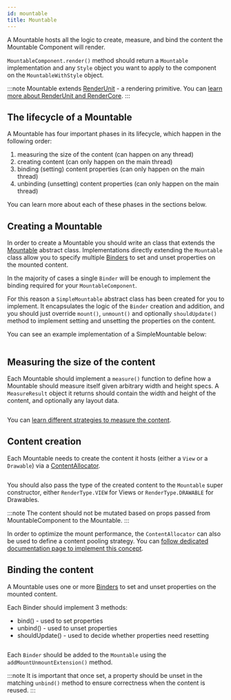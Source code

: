 ```yaml
---
id: mountable
title: Mountable
---
```


A Mountable hosts all the logic to create, measure, and bind the content the Mountable Component will render.

`MountableComponent.render()` method should return a `Mountable` implementation and any `Style` object you want to apply to the component on the `MountableWithStyle` object.

:::note
Mountable extends [RenderUnit](introduction-to-rendercore.mdx/#renderunit) - a rendering primitive. You can [learn more about RenderUnit and RenderCore](introduction-to-rendercore.mdx).
:::

## The lifecycle of a Mountable

A Mountable has four important phases in its lifecycle, which happen in the following order:

1. measuring the size of the content (can happen on any thread)
2. creating content (can only happen on the main thread)
3. binding (setting) content properties (can only happen on the main thread)
4. unbinding (unsetting) content properties (can only happen on the main thread)

You can learn more about each of these phases in the sections below.

## Creating a Mountable

In order to create a Mountable you should write an class that extends the [Mountable](pathname:///javadoc/com/facebook/rendercore/Mountable.html) abstract class. Implementations directly extending the `Mountable` class allow you to specify multiple [Binders](introduction-to-rendercore.mdx/#binder) to set and unset properties on the mounted content.

In the majority of cases a single `Binder` will be enough to implement the binding required for your `MountableComponent`.

For this reason a `SimpleMountable` abstract class has been created for you to implement. It encapsulates the logic of the `Binder` creation and addition, and you should just override `mount()`, `unmount()` and optionally `shouldUpdate()` method to implement setting and unsetting the properties on the content.

You can see an example implementation of a SimpleMountable below:

```kotlin file=sample/src/main/java/com/facebook/samples/litho/kotlin/mountables/SimpleImageViewComponent.kt start=start_simple_mountable_example end=end_simple_mountable_example
```

## Measuring the size of the content

Each Mountable should implement a `measure()` function to define how a Mountable should measure itself given arbitrary width and height specs. A `MeasureResult` object it returns should contain the width and height of the content, and optionally any layout data.

```kotlin file=sample/src/main/java/com/facebook/samples/litho/kotlin/mountables/bindto/ImageViewComponent.kt start=measure_example_start end=measure_example_end
```

You can [learn different strategies to measure the content](mountable-measuring.mdx).

## Content creation

Each Mountable needs to create the content it hosts (either a `View` or a `Drawable`) via a [ContentAllocator](introduction-to-rendercore.mdx/#contentallocator).

```kotlin file=sample/src/main/java/com/facebook/samples/litho/kotlin/mountables/bindto/ImageViewComponent.kt start=create_content_example_start end=create_content_example_end
```

You should also pass the type of the created content to the `Mountable` super constructor, either `RenderType.VIEW` for Views or `RenderType.DRAWABLE` for Drawables.

:::note
The content should not be mutated based on props passed from MountableComponent to the Mountable.
:::

In order to optimize the mount performance, the `ContentAllocator` can also be used to define a content pooling strategy. You can [follow dedicated documentation page to implement this concept](mountable.mdx).

## Binding the content

A Mountable uses one or more [Binders](introduction-to-rendercore.mdx/#binder) to set and unset properties on the mounted content.

Each Binder should implement 3 methods:
- bind() - used to set properties
- unbind() - used to unset properties
- shouldUpdate() - used to decide whether properties need resetting

```kotlin file=sample/src/main/java/com/facebook/samples/litho/kotlin/mountables/bindto/ImageViewComponent.kt start=mount_unmount_example_start end=mount_unmount_example_end
```

Each `Binder` should be added to the `Mountable` using the `addMountUnmountExtension()` method.

:::note
It is important that once set, a property should be unset in the matching `unbind()` method to ensure correctness when the content is reused.
:::
